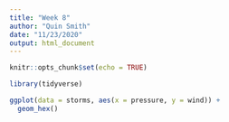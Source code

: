 ```yaml
---
title: "Week 8"
author: "Quin Smith"
date: "11/23/2020"
output: html_document
---
```


```r
knitr::opts_chunk$set(echo = TRUE)

library(tidyverse)
```

```r
ggplot(data = storms, aes(x = pressure, y = wind)) +
  geom_hex()
```




